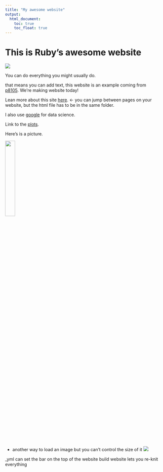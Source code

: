 ```yaml
---
title: "My awesome website"
output: 
  html_document:
    toc: true
    toc_float: true
---
```


# This is Ruby's awesome website

![](https://media.giphy.com/media/drXGoW1iudhKw/giphy.gif)


You can do everything you might usually do. 

that means you can add text, this website is an example coming from [p8105](https://p8105.com/making_websites.html). We're making website today!

Lean more about this site [here](about.html). <- you can jump between pages on your website, but the html file has to be in the same folder. 

I also use [google](https://www.google.com/) for data science. 

Link to the [plots](plotly.html).

Here's is a picture. 

<img src="images/IMG_8960.jpg" style="width:25%">

- another way to load an image but you can't control the size of it
![](link here!)
 
 _yml can set the bar on the top of the website
 build website lets you re-knit everything 
